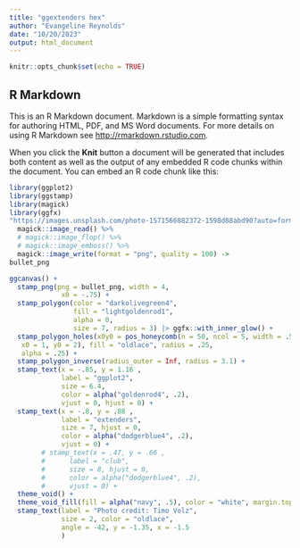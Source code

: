 ```yaml
---
title: "ggextenders hex"
author: "Evangeline Reynolds"
date: "10/20/2023"
output: html_document
---
```


```r
knitr::opts_chunk$set(echo = TRUE)
```

## R Markdown

This is an R Markdown document. Markdown is a simple formatting syntax for authoring HTML, PDF, and MS Word documents. For more details on using R Markdown see <http://rmarkdown.rstudio.com>.

When you click the **Knit** button a document will be generated that includes both content as well as the output of any embedded R code chunks within the document. You can embed an R code chunk like this:



```r
library(ggplot2)
library(ggstamp)
library(magick)
library(ggfx)
"https://images.unsplash.com/photo-1571566882372-1598d88abd90?auto=format&fit=crop&q=60&w=500&ixlib=rb-4.0.3&ixid=M3wxMjA3fDB8MHxzZWFyY2h8NHx8c3RyZXRjaHxlbnwwfHwwfHx8MA%3D%3D" %>% 
  magick::image_read() %>%
  # magick::image_flop() %>% 
  # magick::image_emboss() %>% 
  magick::image_write(format = "png", quality = 100) ->
bullet_png

ggcanvas() +
  stamp_png(png = bullet_png, width = 4,
             x0 = -.75) +
  stamp_polygon(color = "darkolivegreen4", 
                fill = "lightgoldenrod1",
                alpha = 0,
                size = 7, radius = 3) |> ggfx::with_inner_glow() + 
  stamp_polygon_holes(x0y0 = pos_honeycomb(n = 50, ncol = 5, width = .5,
   x0 = 1, y0 = 2), fill = "oldlace", radius = .25,
   alpha = .25) +
  stamp_polygon_inverse(radius_outer = Inf, radius = 3.1) +
  stamp_text(x = -.85, y = 1.16 , 
             label = "ggplot2", 
             size = 6.4, 
             color = alpha("goldenrod4", .2),
             vjust = 0, hjust = 0) +
  stamp_text(x = -.8, y = .88 ,
             label = "extenders", 
             size = 7, hjust = 0,
             color = alpha("dodgerblue4", .2),
             vjust = 0) +
        # stamp_text(x = .47, y = .66 ,
        #      label = "club",
        #      size = 8, hjust = 0,
        #      color = alpha("dodgerblue4", .2),
        #      vjust = 0) +
  theme_void() +
  theme_void_fill(fill = alpha("navy", .5), color = "white", margin.top = 0) + 
  stamp_text(label = "Photo credit: Timo Volz",
             size = 2, color = "oldlace", 
             angle = -42, y = -1.35, x = -1.5
             )


```
